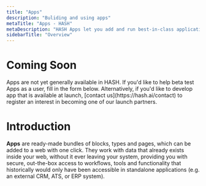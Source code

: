 ```yaml
---
title: "Apps"
description: "Buliding and using apps"
metaTitle: "Apps - HASH"
metaDescription: "HASH Apps let you add and run best-in-class applications directly within your web"
sidebarTitle: "Overview"
---
```


# Coming Soon

<Callout style="information" type="coming-soon">
  Apps are not yet generally available in HASH. If you'd like to help beta test
  Apps as a user, fill in the form below. Alternatively, if you'd like to
  develop app that is available at launch, [contact us](https://hash.ai/contact)
  to register an interest in becoming one of our launch partners.
</Callout>

# Introduction

**Apps** are ready-made bundles of blocks, types and pages, which can be added to a web with one click. They work with data that already exists inside your web, without it ever leaving your system, providing you with secure, out-the-box access to workflows, tools and functionality that historically would only have been accessible in standalone applications (e.g. an external CRM, ATS, or ERP system).